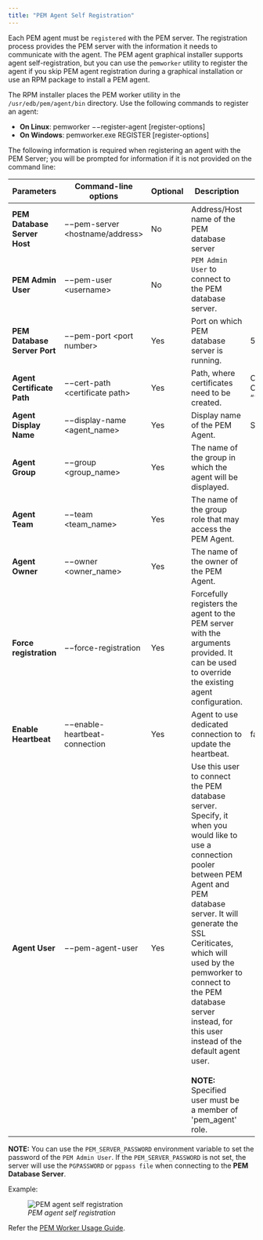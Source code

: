 ```yaml
---
title: "PEM Agent Self Registration"
---
```


<div id="pem_agent_self_registration" class="registered_link"></div>

Each PEM agent must be `registered` with the PEM server. The registration process provides the PEM server with the information it needs to communicate with the agent. The PEM agent graphical installer supports agent self-registration, but you can use the `pemworker` utility to register the agent if you skip PEM agent registration during a graphical installation or use an RPM package to install a PEM agent.

The RPM installer places the PEM worker utility in the `/usr/edb/pem/agent/bin` directory. Use the following commands to register an agent:

-   **On Linux**: pemworker −−register-agent \[register-options]
-   **On Windows**: pemworker.exe REGISTER \[register-options]

The following information is required when registering an agent with the PEM Server; you will be prompted for information if it is not provided on the command line:

| Parameters                   | Command-line options               | Optional | Description                                                                                                                                                                                                                                                                                                                                                                                                    | Default Value                                  |
| ---------------------------- | ---------------------------------- | -------- | -------------------------------------------------------------------------------------------------------------------------------------------------------------------------------------------------------------------------------------------------------------------------------------------------------------------------------------------------------------------------------------------------------------- | ---------------------------------------------- |
| **PEM Database Server Host** | −−pem-server &lt;hostname/address> | No       | Address/Host name of the PEM database server                                                                                                                                                                                                                                                                                                                                                                   |                                                |
| **PEM Admin User**           | −−pem-user &lt;username>           | No       | `PEM Admin User` to connect to the PEM database server.                                                                                                                                                                                                                                                                                                                                                        |                                                |
| **PEM Database Server Port** | −−pem-port &lt;port number>        | Yes      | Port on which PEM database server is running.                                                                                                                                                                                                                                                                                                                                                                  | 5432                                           |
| **Agent Certificate Path**   | −−cert-path &lt;certificate path>  | Yes      | Path, where certificates need to be created.                                                                                                                                                                                                                                                                                                                                                                   | On Linux, "~/.pem" On Windows, “%APPDATA%/pem” |
| **Agent Display Name**       | −−display-name &lt;agent_name>     | Yes      | Display name of the PEM Agent.                                                                                                                                                                                                                                                                                                                                                                                 | System hostname                                |
| **Agent Group**              | −−group &lt;group_name>            | Yes      | The name of the group in which the agent will be displayed.                                                                                                                                                                                                                                                                                                                                                    |                                                |
| **Agent Team**               | −−team &lt;team_name>              | Yes      | The name of the group role that may access the PEM Agent.                                                                                                                                                                                                                                                                                                                                                      |                                                |
| **Agent Owner**              | −−owner &lt;owner_name>            | Yes      | The name of the owner of the PEM Agent.                                                                                                                                                                                                                                                                                                                                                                        |                                                |
| **Force registration**       | −−force-registration               | Yes      | Forcefully registers the agent to the PEM server with the arguments provided. It can be used to override the existing agent configuration.                                                                                                                                                                                                                                                                     |                                                |
| **Enable Heartbeat**         | −−enable-heartbeat-connection      | Yes      | Agent to use dedicated connection to update the heartbeat.                                                                                                                                                                                                                                                                                                                                                     | false                                          |
| **Agent User**               | −−pem-agent-user                   | Yes      | Use this user to connect the PEM database server. Specify, it when you would like to use a connection pooler between PEM Agent and PEM database server. It will generate the SSL Ceriticates, which will used by the pemworker to connect to the PEM database server instead, for this user instead of the default agent user.<br /><br />**NOTE:** Specified user must be a member of 'pem_agent' role.<br /> |                                                |

**NOTE:** You can use the `PEM_SERVER_PASSWORD` environment variable to set the password of the `PEM Admin User`. If the `PEM_SERVER_PASSWORD` is not set, the server will use the `PGPASSWORD` or `pgpass file` when connecting to the **PEM Database Server**.

Example:

<figure><img src="../images/pem_agent_self_registration.png" class="align-center" alt="PEM agent self registration" /><figcaption aria-hidden="true"><em>PEM agent self registration</em></figcaption></figure>

Refer the [PEM Worker Usage Guide](../pem_worker_usage_guide/#pem_worker_usage_output).
